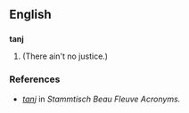 ==English==

==={{acronym-old|en}}===
'''tanj'''
# {{alternative spelling of|TANJ|lang=en}} (There ain't no justice.)

===References===
* ''[http://www.plexoft.com/SBF/T.html#tanj tanj]'' in ''Stammtisch Beau Fleuve Acronyms.''